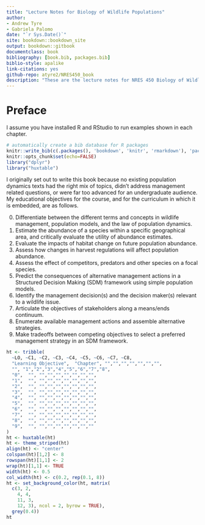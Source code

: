 ```yaml
--- 
title: "Lecture Notes for Biology of Wildlife Populations"
author: 
- Andrew Tyre
- Gabriela Palomo
date: "`r Sys.Date()`"
site: bookdown::bookdown_site
output: bookdown::gitbook
documentclass: book
bibliography: [book.bib, packages.bib]
biblio-style: apalike
link-citations: yes
github-repo: atyre2/NRES450_book
description: "These are the lecture notes for NRES 450 Biology of Wildlife populations at the University of Nebraska."
---
```


# Preface {-}

I assume you have installed R and RStudio to run examples shown in each chapter.

```r
# automatically create a bib database for R packages
knitr::write_bib(c(.packages(), 'bookdown', 'knitr', 'rmarkdown'), 'packages.bib')
knitr::opts_chunk$set(echo=FALSE)
library("dplyr")
library("huxtable")
```

I originally set out to write this book because no existing population dynamics texts had the right mix of topics, didn't address management related questions, or were far too advanced for an undergraduate audience. 
My educational objectives for the course, and for the curriculum in which it is embedded, are as follows.

0. Differentiate between the different terms and concepts in wildlife management, population models, and the law of population dynamics.
1. Estimate the abundance of a species within a specific geographical area, and critically evaluate the utility of abundance estimates.
2. Evaluate the impacts of habitat change on future population abundance. 
3. Assess how changes in harvest regulations will affect population abundance.
4. Assess the effect of competitors, predators and other species on a focal species.
5. Predict the consequences of alternative management actions in a Structured Decision Making (SDM) framework using simple population models.
6. Identify the management decision(s) and the decision maker(s) relevant to a wildlife issue. 
7. Articulate the objectives of stakeholders along a means/ends continuum.
8. Enumerate available management actions and assemble alternative strategies.
9. Make tradeoffs between competing objectives to select a preferred management strategy in an SDM framework.

```r
ht <- tribble(
  ~LO, ~C1, ~C2, ~C3, ~C4, ~C5, ~C6, ~C7, ~C8,
  "Learning Objective",  "Chapter", "","","","","","","",
  "", "1","2","3","4","5","6","7","8",
  "0",  "", "","","","","","","",
  "1",  "", "","","","","","","",
  "2",  "", "","","","","","","",
  "3",  "", "","","","","","","",
  "4",  "", "","","","","","","",
  "5",  "", "","","","","","","",
  "6",  "", "","","","","","","",
  "7",  "", "","","","","","","",
  "8",  "", "","","","","","","",
  "9",  "", "","","","","","",""
)
ht <- huxtable(ht)
ht <- theme_striped(ht)
align(ht) <- "center"
colspan(ht)[1,2] <- 8
rowspan(ht)[1,1] <- 2
wrap(ht)[1,1] <- TRUE
width(ht) <- 0.5
col_width(ht) <- c(0.2, rep(0.1, 8))
ht <- set_background_color(ht, matrix(
  c(3, 2,
    4, 4,
    11, 3,
    12, 3), ncol = 2, byrow = TRUE), 
  grey(0.4))
ht
```

